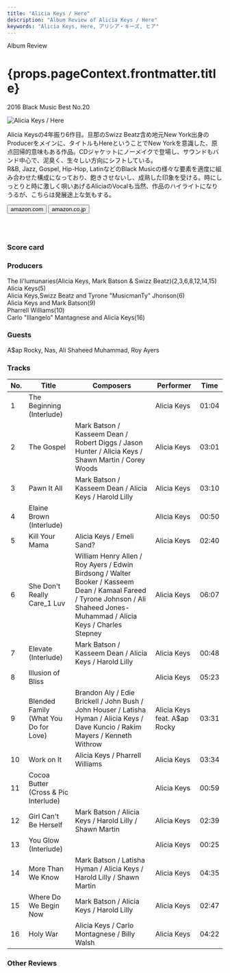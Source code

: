 ```yaml
---
title: "Alicia Keys / Here"
description: "Album Review of Alicia Keys / Here"
keywords: "Alicia Keys, Here, アリシア・キーズ, ヒア"
---
```






<p className="largeP">Album Review</p>
<h1 className="h1--no--margin">{props.pageContext.frontmatter.title}</h1>
<p className="largeP">
  <Link to="/best50/2016/">2016 Black Music Best No.20</Link>
</p>

<Row className="image-card-group">
	<Column colMd={3} colLg={4} noGutterMdLeft="">
    <ImageCard>

![Alicia Keys / Here](../../images/cd/aliciakeys6L.jpg)

</ImageCard>
	</Column>
	<Column colMd={4} colLg={8} noGutterMdLeft="">
	<p>
	  Alicia Keysの4年振り6作目。旦那のSwizz Beatz含め地元New York出身のProducerをメインに、タイトルもHereということでNew Yorkを意識した、原点回帰的意味もある作品。CDジャケットにノーメイクで登場し、サウンドもバンド中心で、泥臭く、生々しい方向にシフトしている。
    <br/>R&B, Jazz, Gospel, Hip-Hop, LatinなどのBlack Musicの様々な要素を適度に組み合わせた構成になっており、飽きさせないし、成熟した印象を受ける。時にしっとりと時に激しく唄いあげるAliciaのVocalも当然、作品のハイライトになりうるが、こちらは発展途上な気もする。
  </p>
  <div>
	  <Button className="button-right-mergin" href="https://amzn.to/2DXj8wP" renderIcon={ArrowUpRight} size='sm' kind='primary'>
      amazon.com
    </Button>
    <Button className="button-right-mergin" href="https://amzn.to/34cutUa" renderIcon={ArrowUpRight} size='sm' kind='secondary'>
      amazon.co.jp
    </Button>
	</div>
	<a href="https://geo.music.apple.com/jp/album/here-deluxe-version/1162498556?mt=1&app=music&ls=1&at=11lcug" style="display:inline-block;overflow:hidden;background:url(https://linkmaker.itunes.apple.com/ja-jp/lockup.svg?releaseDate=2016-11-04T00:00:00Z&kind=album&bubble=apple_music&style=mono-black) no-repeat;width:140px;height:45px;"></a>
  </Column>
</Row>
<Row >
  <Column colMd={4} colLg={4} noGutterMdLeft="">
    <div>
      <h3>Score card</h3>
	    <SliderJS1 value="5" />
      <SliderJS2 value="2" />
	    <SliderJS3 value="1" />
      <SliderJS4 value="9" />
    </div>
  </Column>
  <Column colMd={4} colLg={8} noGutterMdLeft="">
    <div>
      <h3>Producers</h3>
      <p>
        The Ii'lumunaries(Alicia Keys, Mark Batson & Swizz Beatz)(2,3,6,8,12,14,15)
        <br/>Alicia Keys(5)
        <br/>Alicia Keys,Swizz Beatz and Tyrone "MusicmanTy" Jhonson(6)
        <br/>Alicia Keys and Mark Batson(9)
        <br/>Pharrell Williams(10)
        <br/>Carlo "Illangelo" Mantagnese and Alicia Keys(16)
      </p>
      <h3>Guests</h3>
      <p>
        A$ap Rocky, Nas, Ali Shaheed Muhammad, Roy Ayers
      </p>
    </div>
  </Column>
</Row>

<h3>Tracks</h3>

| No. | Title                                 | Composers                                                                                                                                                                     | Performer                    | Time  |
| --- | ------------------------------------- | ----------------------------------------------------------------------------------------------------------------------------------------------------------------------------- | ---------------------------- | ----- |
| 1   | The Beginning (Interlude)             |                                                                                                                                                                               | Alicia Keys                  | 01:04 |
| 2   | The Gospel                            | Mark Batson / Kasseem Dean / Robert Diggs / Jason Hunter / Alicia Keys / Shawn Martin / Corey Woods                                                                           | Alicia Keys                  | 03:01 |
| 3   | Pawn It All                           | Mark Batson / Kasseem Dean / Alicia Keys / Harold Lilly                                                                                                                       | Alicia Keys                  | 03:10 |
| 4   | Elaine Brown (Interlude)              |                                                                                                                                                                               | Alicia Keys                  | 00:50 |
| 5   | Kill Your Mama                        | Alicia Keys / Emeli Sand?                                                                                                                                                     | Alicia Keys                  | 02:40 |
| 6   | She Don't Really Care_1 Luv           | William Henry Allen / Roy Ayers / Edwin Birdsong / Walter Booker / Kasseem Dean / Kamaal Fareed / Tyrone Johnson / Ali Shaheed Jones-Muhammad / Alicia Keys / Charles Stepney | Alicia Keys                  | 06:07 |
| 7   | Elevate (Interlude)                   | Mark Batson / Kasseem Dean / Alicia Keys / Harold Lilly                                                                                                                       | Alicia Keys                  | 00:48 |
| 8   | Illusion of Bliss                     |                                                                                                                                                                               | Alicia Keys                  | 05:23 |
| 9   | Blended Family (What You Do for Love) | Brandon Aly / Edie Brickell / John Bush / John Houser / Latisha Hyman / Alicia Keys / Dave Kuncio / Rakim Mayers / Kenneth Withrow                                            | Alicia Keys feat. A$ap Rocky | 03:31 |
| 10  | Work on It                            | Alicia Keys / Pharrell Williams                                                                                                                                               | Alicia Keys                  | 03:34 |
| 11  | Cocoa Butter (Cross & Pic Interlude)  |                                                                                                                                                                               | Alicia Keys                  | 00:59 |
| 12  | Girl Can't Be Herself                 | Mark Batson / Alicia Keys / Harold Lilly / Shawn Martin                                                                                                                       | Alicia Keys                  | 02:39 |
| 13  | You Glow (Interlude)                  |                                                                                                                                                                               | Alicia Keys                  | 00:25 |
| 14  | More Than We Know                     | Mark Batson / Latisha Hyman / Alicia Keys / Harold Lilly / Shawn Martin                                                                                                       | Alicia Keys                  | 04:35 |
| 15  | Where Do We Begin Now                 | Mark Batson / Alicia Keys / Harold Lilly                                                                                                                                      | Alicia Keys                  | 02:47 |
| 16  | Holy War                              | Alicia Keys / Carlo Montagnese / Billy Walsh                                                                                                                                  | Alicia Keys                  | 04:22 |

<h3>Other Reviews</h3>

<Row>
  <Column colMd={3} colLg={3} noGutterMdLeft>
    <Review1 />
  </Column>
  <Column colMd={3} colLg={3} noGutterMdLeft>
    <Review2 />
  </Column>
</Row>

<AdvJS3 />